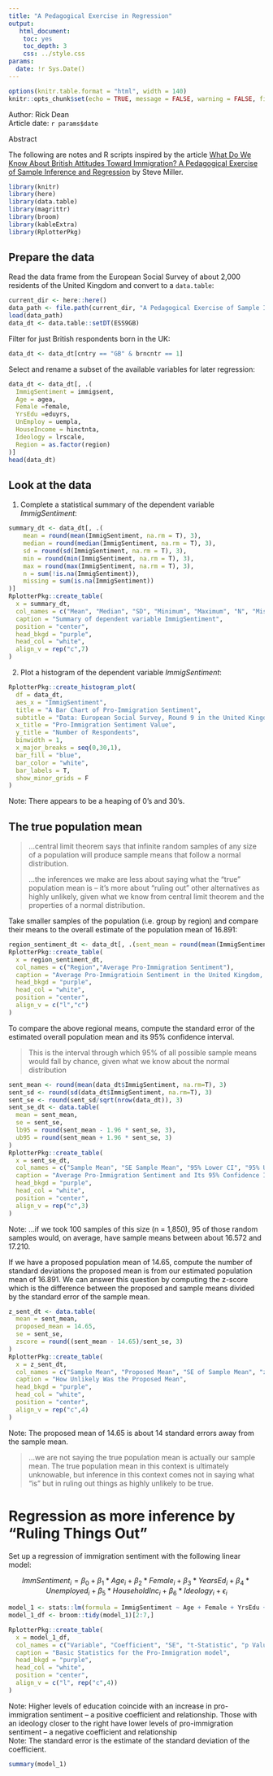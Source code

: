 ```yaml
---
title: "A Pedagogical Exercise in Regression"
output: 
   html_document:
    toc: yes
    toc_depth: 3
    css: ../style.css
params:
  date: !r Sys.Date()
---
```


```r
options(knitr.table.format = "html", width = 140)
knitr::opts_chunk$set(echo = TRUE, message = FALSE, warning = FALSE, fig.width = 12, fig.height = 9)
```

<div>Author: Rick Dean</div>
<div>Article date: `r params$date`</div>

<div class="abstract">
  <p class="abstract">Abstract</p>
  The following are notes and R scripts inspired by the article [What Do We Know About British Attitudes Toward Immigration? A Pedagogical Exercise of Sample Inference and Regression](http://svmiller.com/blog/2020/03/what-explains-british-attitudes-toward-immigration-a-pedagogical-example/) by Steve Miller.
</div>

```r
library(knitr)
library(here)
library(data.table)
library(magrittr)
library(broom)
library(kableExtra)
library(RplotterPkg)
```

## Prepare the data
Read the data frame from the European Social Survey of about 2,000 residents of the United Kingdom and convert to a `data.table`:
```r
current_dir <- here::here()
data_path <- file.path(current_dir, "A Pedagogical Exercise of Sample Inference and Regression/data/ESS9GB.rda")
load(data_path)
data_dt <- data.table::setDT(ESS9GB)
```
Filter for just British respondents born in the UK:
```r
data_dt <- data_dt[cntry == "GB" & brncntr == 1]
```

Select and rename a subset of the available variables for later regression:
```r
data_dt <- data_dt[, .(
  ImmigSentiment = immigsent,
  Age = agea,
  Female =female,
  YrsEdu =eduyrs,
  UnEmploy = uempla,
  HouseIncome = hinctnta,
  Ideology = lrscale,
  Region = as.factor(region)
)]
head(data_dt)
```

## Look at the data

1. Complete a statistical summary of the dependent variable *ImmigSentiment*:
```r
summary_dt <- data_dt[, .(
    mean = round(mean(ImmigSentiment, na.rm = T), 3),
    median = round(median(ImmigSentiment, na.rm = T), 3),
    sd = round(sd(ImmigSentiment, na.rm = T), 3),
    min = round(min(ImmigSentiment, na.rm = T), 3),
    max = round(max(ImmigSentiment, na.rm = T), 3),
    n = sum(!is.na(ImmigSentiment)),
    missing = sum(is.na(ImmigSentiment))
)]
RplotterPkg::create_table( 
  x = summary_dt,
  col_names = c("Mean", "Median", "SD", "Minimum", "Maximum", "N", "Miss Responses"),
  caption = "Summary of dependent variable ImmigSentiment",
  position = "center",
  head_bkgd = "purple",
  head_col = "white",
  align_v = rep("c",7)
)
```


2. Plot a histogram of the dependent variable *ImmigSentiment*:
```r
RplotterPkg::create_histogram_plot(
  df = data_dt,
  aes_x = "ImmigSentiment",
  title = "A Bar Chart of Pro-Immigration Sentiment",
  subtitle = "Data: European Social Survey, Round 9 in the United Kingdom",
  x_title = "Pro-Immigration Sentiment Value",
  y_title = "Number of Respondents",
  binwidth = 1,
  x_major_breaks = seq(0,30,1),
  bar_fill = "blue",
  bar_color = "white",
  bar_labels = T,
  show_minor_grids = F
)
```

<div class="note">Note: There appears to be a heaping of 0's and 30's.</div>

## The true population mean

<blockquote class="quo">
...central limit theorem says that infinite random samples of any size of a population will produce sample means that follow a normal distribution. 

...the inferences we make are less about saying what the “true” population mean is -- it’s more about “ruling out” other alternatives as highly unlikely, given what we know from central limit theorem and the properties of a normal distribution.
</blockquote>

Take smaller samples of the population (i.e. group by region) and compare their means to the overall estimate of the population mean of 16.891:

```r
region_sentiment_dt <- data_dt[, .(sent_mean = round(mean(ImmigSentiment, na.rm = T), 3)), by = Region][order(-sent_mean)]
RplotterPkg::create_table(
  x = region_sentiment_dt,
  col_names = c("Region","Average Pro-Immigration Sentiment"),
  caption = "Average Pro-Immigratioin Sentiment in the United Kingdom, by Region, in the ESS (2018-19)",
  head_bkgd = "purple",
  head_col = "white",
  position = "center",
  align_v = c("l","c")
)
```

To compare the above regional means, compute the standard error of the estimated overall population mean and its 95% confidence interval.

<blockquote>This is the interval through which 95% of all possible sample means would fall by chance, given what we know about the normal distribution</blockquote>

```r
sent_mean <- round(mean(data_dt$ImmigSentiment, na.rm=T), 3)
sent_sd <- round(sd(data_dt$ImmigSentiment, na.rm=T), 3)
sent_se <- round(sent_sd/sqrt(nrow(data_dt)), 3)
sent_se_dt <- data.table(
  mean = sent_mean,
  se = sent_se,
  lb95 = round(sent_mean - 1.96 * sent_se, 3),
  ub95 = round(sent_mean + 1.96 * sent_se, 3)
)
RplotterPkg::create_table(
  x = sent_se_dt,
  col_names = c("Sample Mean", "SE Sample Mean", "95% Lower CI", "95% Upper CI"),
  caption = "Average Pro-Immigration Sentiment and Its 95% Confidence Interval",
  head_bkgd = "purple",
  head_col = "white",
  position = "center",
  align_v = rep("c",3)
)
```

<div class="note">Note: ...if we took 100 samples of this size (n = 1,850), 95 of those random samples would, on average, have sample means between about 16.572 and 17.210.</div>

If we have a proposed population mean of 14.65, compute the number of standard deviations the proposed mean is from our estimated population mean of 16.891. We can answer this question by computing the z-score which is the difference between the proposed and sample means divided by the standard error of the sample mean.

```r
z_sent_dt <- data.table(
  mean = sent_mean,
  proposed_mean = 14.65,
  se = sent_se,
  zscore = round((sent_mean - 14.65)/sent_se, 3)
)
RplotterPkg::create_table(
  x = z_sent_dt,
  col_names = c("Sample Mean", "Proposed Mean", "SE of Sample Mean", "z-score"),
  caption = "How Unlikely Was the Proposed Mean",
  head_bkgd = "purple",
  head_col = "white",
  position = "center",
  align_v = rep("c",4)
)
```

<div class="note">Note: The proposed mean of 14.65 is about 14 standard errors away from the sample mean.</div>

<blockquote>...we are not saying the true population mean is actually our sample mean. The true population mean in this context is ultimately unknowable, but inference in this context comes not in saying what “is” but in ruling out things as highly unlikely to be true. </blockquote>

# Regression as more inference by "Ruling Things Out"
Set up a regression of immigration sentiment with the following linear model:

$$ImmSentiment_{i} = \beta_{0}+\beta_{1}*Age_{i}+\beta_{2}*Female_{i}+\beta_{3}*Years Ed_{i}+\beta_{4}*Unemployed_{i}+\beta_{5}*HouseholdInc_{i}+\beta_{6}*Ideology_{i}+\epsilon_{i}$$
```r
model_1 <- stats::lm(formula = ImmigSentiment ~ Age + Female + YrsEdu + UnEmploy + HouseIncome + Ideology, data = data_dt)
model_1_df <- broom::tidy(model_1)[2:7,]

RplotterPkg::create_table(
  x = model_1_df,
  col_names = c("Variable", "Coefficient", "SE", "t-Statistic", "p Value"),
  caption = "Basic Statistics for the Pro-Immigration model",
  head_bkgd = "purple",
  head_col = "white",
  position = "center",
  align_v = c("l", rep("c",4))
)
```

<div class="note">Note: Higher levels of education coincide with an increase in pro-immigration sentiment -- a positive coefficient and relationship.  Those with an ideology closer to the right have lower levels of pro-immigration sentiment -- a negative coefficient and relationship</div>

<div class="note">Note: The standard error is the estimate of the standard deviation of the coefficient.</div>

```r
summary(model_1)
```


